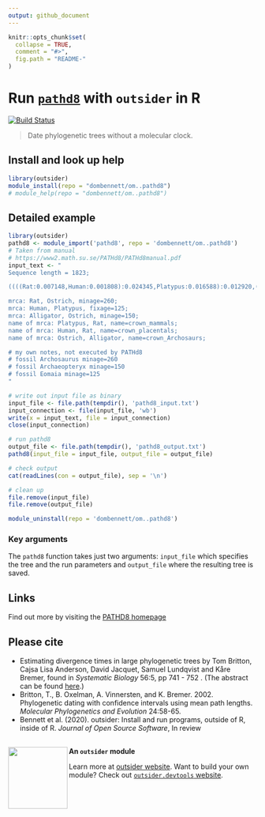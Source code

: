 ```yaml
---
output: github_document
---
```

<!--
README should be used to describe the program. Edit README.Rmd
not README.md. The .Rmd file can be knitted to parse real-code examples and
show their output in the .md file.

To knit, use devtools::build_readme() or outsider.devtools::build()

Edit the template to describe your program: how to install, import and run;
run exemplary, small demonstrations; present key arguments; provide links and
references to the program that the module wraps.

Learn more about markdown and Rmarkdown:
https://daringfireball.net/projects/markdown/syntax
https://rmarkdown.rstudio.com/
-->

```r
knitr::opts_chunk$set(
  collapse = TRUE,
  comment = "#>",
  fig.path = "README-"
)
```

# Run [`pathd8`](https://www2.math.su.se/PATHd8/) with `outsider` in R
[![Build Status](https://travis-ci.org/dombennett/om..pathd8.svg?branch=master)](https://travis-ci.org/dombennett/om..pathd8)

> Date phylogenetic trees without a molecular clock.


<!-- Install information -->
## Install and look up help

```r
library(outsider)
module_install(repo = "dombennett/om..pathd8")
# module_help(repo = "dombennett/om..pathd8")
```

<!-- Detailed examples -->
## Detailed example

<!-- Note: set eval=TRUE to run example and show output -->
```r
library(outsider)
pathd8 <- module_import('pathd8', repo = 'dombennett/om..pathd8')
# Taken from manual
# https://www2.math.su.se/PATHd8/PATHd8manual.pdf
input_text <- "
Sequence length = 1823;

((((Rat:0.007148,Human:0.001808):0.024345,Platypus:0.016588):0.012920,(Ostrich:0.018119,Alligator:0.006232):0.004708):0.028037,Frog:0);

mrca: Rat, Ostrich, minage=260;
mrca: Human, Platypus, fixage=125;
mrca: Alligator, Ostrich, minage=150;
name of mrca: Platypus, Rat, name=crown_mammals;
name of mrca: Human, Rat, name=crown_placentals;
name of mrca: Ostrich, Alligator, name=crown_Archosaurs;

# my own notes, not executed by PATHd8
# fossil Archosaurus minage=260
# fossil Archaeopteryx minage=150
# fossil Eomaia minage=125
"

# write out input file as binary
input_file <- file.path(tempdir(), 'pathd8_input.txt')
input_connection <- file(input_file, 'wb')
write(x = input_text, file = input_connection)
close(input_connection)

# run pathd8
output_file <- file.path(tempdir(), 'pathd8_output.txt')
pathd8(input_file = input_file, output_file = output_file)

# check output
cat(readLines(con = output_file), sep = '\n')

# clean up
file.remove(input_file)
file.remove(output_file)
```

```R
module_uninstall(repo = 'dombennett/om..pathd8')
```

### Key arguments

The `pathd8` function takes just two arguments: `input_file` which specifies
the tree and the run parameters and `output_file` where the resulting tree is
saved.

## Links

Find out more by visiting the [PATHD8 homepage](https://www2.math.su.se/PATHd8/)

## Please cite

* Estimating divergence times in large phylogenetic trees by Tom Britton, Cajsa
Lisa Anderson, David Jacquet, Samuel Lundqvist and Kåre Bremer, found in
*Systematic Biology* 56:5, pp 741 - 752 . (The abstract can be found
[here](http://www.math.su.se/PATHd8/PATHd8-abstract.doc).)
* Britton, T., B. Oxelman, A. Vinnersten, and K. Bremer. 2002. Phylogenetic
dating with confidence intervals using mean path lengths. *Molecular
Phylogenetics and Evolution* 24:58-65.
* Bennett et al. (2020). outsider: Install and run programs, outside of R,
inside of R. *Journal of Open Source Software*, In review


<!-- Footer -->
---

<img align="left" width="120" height="125" src="https://raw.githubusercontent.com/ropensci/outsider/master/logo.png">

**An `outsider` module**

Learn more at [outsider website](https://docs.ropensci.org/outsider/). Want to build your own module? Check out [`outsider.devtools` website](https://docs.ropensci.org/outsider.devtools/).
